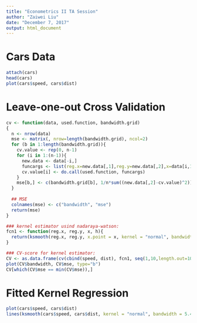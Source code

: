 ```yaml
---
title: "Econometrics II TA Session"
author: "Zaiwei Liu"
date: "December 7, 2017"
output: html_document
---
```


# Cars Data

```r
attach(cars)
head(cars)
plot(cars$speed, cars$dist)
```

# Leave-one-out Cross Validation

```r
cv <- function(data, used.function, bandwidth.grid)
{
  n <- nrow(data)
  mse <- matrix(, nrow=length(bandwidth.grid), ncol=2)
  for (b in 1:length(bandwidth.grid)){
    cv.value <- rep(0, n-1)
    for (i in 1:(n-1)){
      new.data <- data[-i,]
      funcargs <- list(reg.x=new.data[,1],reg.y=new.data[,2],x=data[i,1], h = bandwidth.grid[b])
      cv.value[i] <- do.call(used.function, funcargs)
    }
    mse[b,] <- c(bandwidth.grid[b], 1/n*sum((new.data[,2]-cv.value)^2))
  }
  
  ## MSE
  colnames(mse) <- c("bandwidth", "mse")
  return(mse)
}

### kernel estimator usind nadaraya-watson:
fcn1 <- function(reg.x, reg.y, x, h){
  return(ksmooth(reg.x, reg.y, x.point = x, kernel = "normal", bandwidth = h)$y)
}

### CV-score for kernel estimator:
CV <- as.data.frame(cv(cbind(speed, dist), fcn1, seq(1,10,length.out=100)))
plot(CV$bandwidth, CV$mse, type="b")
CV[which(CV$mse == min(CV$mse)),]
```

# Fitted Kernel Regression

```r
plot(cars$speed, cars$dist)
lines(ksmooth(cars$speed, cars$dist, kernel = "normal", bandwidth = 5.4545), col=2)
```